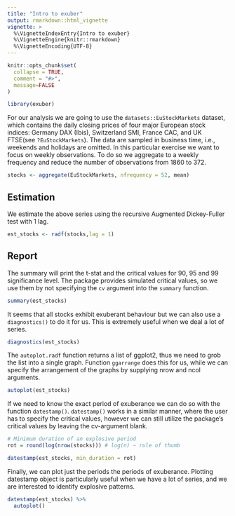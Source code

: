 ---
title: "Intro to exuber"
output: rmarkdown::html_vignette
vignette: >
  %\VignetteIndexEntry{Intro to exuber}
  %\VignetteEngine{knitr::rmarkdown}
  %\VignetteEncoding{UTF-8}
---

```{r setup, include = FALSE}
knitr::opts_chunk$set(
  collapse = TRUE,
  comment = "#>",
  message=FALSE
)
```

```{r echo=FALSE, message=FALSE}
library(exuber)
```

For our analysis we are going to use the `datasets::EuStockMarkets` dataset, which contains the daily closing prices of four major European stock indices: Germany DAX (Ibis), Switzerland SMI, France CAC, and UK FTSE(see `?EuStockMarkets`). The data are sampled in business time, i.e., weekends and holidays are omitted. In this particular exercise we want to focus on weekly observations. To do so we aggregate to a weekly frequency and reduce the number of observations from 1860 to 372. 

```{r dataset}
stocks <- aggregate(EuStockMarkets, nfrequency = 52, mean)
```

## Estimation

We estimate the above series using the recursive Augmented Dickey-Fuller test with 1 lag.

```{r estimation}
est_stocks <- radf(stocks,lag = 1)
```

## Report

The summary will print the t-stat and the critical values for 90, 95 and 99 significance level. The package provides simulated critical values, so we use them by not specifying the `cv` argument into the `summary` function. 

```{r summary}
summary(est_stocks)
```

It seems that all stocks exhibit exuberant behaviour but we can also use a `diagnostics()` to do it for us. This is extremely useful when we deal a lot of series.

```{r diagnostics}
diagnostics(est_stocks)
```

The `autoplot.radf` function returns a list of ggplot2, thus we need to grob the list into a
single graph. Function `ggarrange` does this for us, while we can specify the arrangement of the graphs by supplying nrow and ncol arguments.

```{r datestamp, fig.width = 9}
autoplot(est_stocks)
```

If we need to know the exact period of exuberance we can do so with the function `datestamp()`. `datestamp()` works in a similar manner, where the user has to specify the critical values, however we can still utilize the package's critical values by leaving the cv-argument blank.

```{r}
# Minimum duration of an explosive period 
rot = round(log(nrow(stocks))) # log(n) ~ rule of thumb

datestamp(est_stocks, min_duration = rot)
```

Finally, we can plot just the periods the periods of exuberance. Plotting datestamp object is particularly useful when we have a lot  of series, and we are interested to identify explosive patterns.

```{r fig.width = 7, fig.height=2}
datestamp(est_stocks) %>% 
  autoplot()
```
